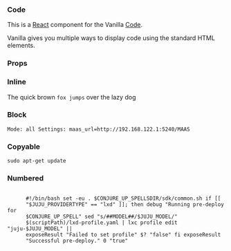 

<Meta title="Code" component={Code} />

### Code

This is a [React](https://reactjs.org/) component for the Vanilla [Code](https://docs.vanillaframework.io/base/code/).

Vanilla gives you multiple ways to display code using the standard HTML elements.

### Props

<ArgsTable of={Code} />

### Inline

<Canvas>
  <Story name="Inline">
    <p>
      The quick brown <Code inline>fox jumps</Code> over the lazy dog
    </p>
  </Story>
</Canvas>

### Block

<Canvas>
  <Story name="Block">
    <Code>Mode: all Settings: maas_url=http://192.168.122.1:5240/MAAS</Code>
  </Story>
</Canvas>

### Copyable

<Canvas>
  <Story name="Copyable">
    <Code copyable>sudo apt-get update</Code>
  </Story>
</Canvas>

### Numbered

<Canvas>
  <Story name="Numbered">
    <Code numbered>
      #!/bin/bash set -eu . $CONJURE_UP_SPELLSDIR/sdk/common.sh if [[
      "$JUJU_PROVIDERTYPE" == "lxd" ]]; then debug "Running pre-deploy for
      $CONJURE_UP_SPELL" sed "s/##MODEL##/$JUJU_MODEL/"
      $(scriptPath)/lxd-profile.yaml | lxc profile edit "juju-$JUJU_MODEL" ||
      exposeResult "Failed to set profile" $? "false" fi exposeResult
      "Successful pre-deploy." 0 "true"
    </Code>
  </Story>
</Canvas>

